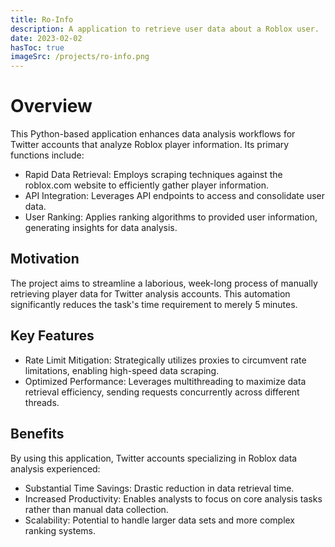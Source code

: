 ```yaml
---
title: Ro-Info
description: A application to retrieve user data about a Roblox user.
date: 2023-02-02
hasToc: true
imageSrc: /projects/ro-info.png
---
```


# Overview

This Python-based application enhances data analysis workflows for Twitter accounts that analyze Roblox player information. Its primary functions include:

- Rapid Data Retrieval: Employs scraping techniques against the roblox.com website to efficiently gather player information.
- API Integration: Leverages API endpoints to access and consolidate user data.
- User Ranking: Applies ranking algorithms to provided user information, generating insights for data analysis.

## Motivation

The project aims to streamline a laborious, week-long process of manually retrieving player data for Twitter analysis accounts. This automation significantly reduces the task's time requirement to merely 5 minutes.

## Key Features

- Rate Limit Mitigation: Strategically utilizes proxies to circumvent rate limitations, enabling high-speed data scraping.
- Optimized Performance: Leverages multithreading to maximize data retrieval efficiency, sending requests concurrently across different threads.

## Benefits

By using this application, Twitter accounts specializing in Roblox data analysis experienced:

- Substantial Time Savings: Drastic reduction in data retrieval time.
- Increased Productivity: Enables analysts to focus on core analysis tasks rather than manual data collection.
- Scalability: Potential to handle larger data sets and more complex ranking systems.
